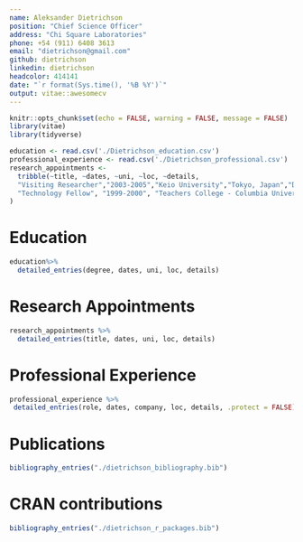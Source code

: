 ```yaml
---
name: Aleksander Dietrichson
position: "Chief Science Officer"
address: "Chi Square Laboratories"
phone: +54 (911) 6408 3613
email: "dietrichson@gmail.com"
github: dietrichson
linkedin: dietrichson
headcolor: 414141
date: "`r format(Sys.time(), '%B %Y')`"
output: vitae::awesomecv
---
```


```r
knitr::opts_chunk$set(echo = FALSE, warning = FALSE, message = FALSE)
library(vitae)
library(tidyverse)
```

```r
education <- read.csv('./Dietrichson_education.csv')
professional_experience <- read.csv('./Dietrichson_professional.csv')
research_appointments <- 
  tribble(~title, ~dates, ~uni, ~loc, ~details,
  "Visiting Researcher","2003-2005","Keio University","Tokyo, Japan","Developed research-based curriculum for online courses in Academic English.",
  "Technology Fellow", "1999-2000", "Teachers College - Columbia University", "New York, NY", "Research on LMS and courseware usability."
)

```


# Education
```r
education%>% 
  detailed_entries(degree, dates, uni, loc, details)
```

# Research Appointments
```r
research_appointments %>% 
  detailed_entries(title, dates, uni, loc, details)
```

# Professional Experience
```r
professional_experience %>% 
 detailed_entries(role, dates, company, loc, details, .protect = FALSE)
```

# Publications

```r
bibliography_entries("./dietrichson_bibliography.bib")
```
# CRAN contributions

```r
bibliography_entries("./dietrichson_r_packages.bib")
```

